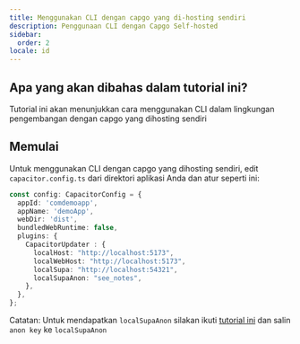 ```yaml
---
title: Menggunakan CLI dengan capgo yang di-hosting sendiri
description: Penggunaan CLI dengan Capgo Self-hosted
sidebar:
  order: 2
locale: id
---
```


## Apa yang akan dibahas dalam tutorial ini?

Tutorial ini akan menunjukkan cara menggunakan CLI dalam lingkungan pengembangan dengan capgo yang dihosting sendiri

## Memulai

Untuk menggunakan CLI dengan capgo yang dihosting sendiri, edit `capacitor.config.ts` dari direktori aplikasi Anda dan atur seperti ini:

```ts
const config: CapacitorConfig = {
  appId: 'comdemoapp',
  appName: 'demoApp',
  webDir: 'dist',
  bundledWebRuntime: false,
  plugins: {
    CapacitorUpdater : {
      localHost: "http://localhost:5173",
      localWebHost: "http://localhost:5173",
      localSupa: "http://localhost:54321",
      localSupaAnon: "see_notes",
    },
  },
};
```

Catatan: Untuk mendapatkan `localSupaAnon` silakan ikuti [tutorial ini](/docs/self-hosted/local-dev/getting-started/) dan salin `anon key` ke `localSupaAnon`